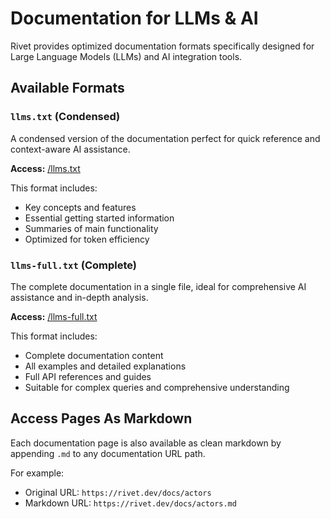 # Documentation for LLMs & AI

Rivet provides optimized documentation formats specifically designed for Large Language Models (LLMs) and AI integration tools.

## Available Formats

### `llms.txt` (Condensed)
A condensed version of the documentation perfect for quick reference and context-aware AI assistance.

**Access:** <a href="/llms.txt" target="_blank">/llms.txt</a>

This format includes:
- Key concepts and features
- Essential getting started information
- Summaries of main functionality
- Optimized for token efficiency

### `llms-full.txt` (Complete)
The complete documentation in a single file, ideal for comprehensive AI assistance and in-depth analysis.

**Access:** <a href="/llms-full.txt" target="_blank">/llms-full.txt</a>

This format includes:
- Complete documentation content
- All examples and detailed explanations
- Full API references and guides
- Suitable for complex queries and comprehensive understanding

## Access Pages As Markdown

Each documentation page is also available as clean markdown by appending `.md` to any documentation URL path.

For example:

- Original URL: `https://rivet.dev/docs/actors`
- Markdown URL: `https://rivet.dev/docs/actors.md`

